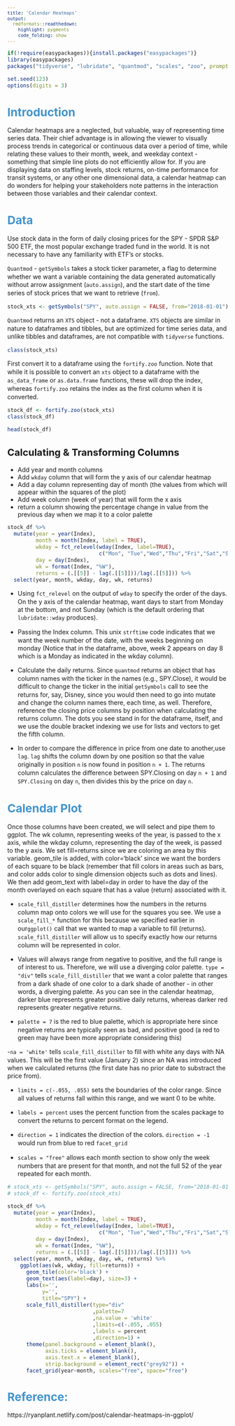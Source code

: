 ```yaml
---
title: 'Calendar Heatmaps'
output:
  rmdformats::readthedown:
    highlight: pygments
    code_folding: show
---
```

<style type="text/css">
p{ /* Normal  */
   font-size: 14px;
   line-height: 18px;}
body{ /* Normal  */
   font-size: 14px;}
td {  /* Table  */
   font-size: 12px;}
h1 { /* Header 1 */
 font-size: 26px;
 color: #4294ce;}
h2 { /* Header 2 */
 font-size: 22px;}
h3 { /* Header 3 */
 font-size: 18px;}
code.r{ /* Code block */
  font-size: 12px;}
pre { /* Code block */
  font-size: 12px}
#table-of-contents h2 {
  background-color: #4294ce;}
#table-of-contents{
  background: #688FAD;}
#nav-top span.glyphicon{
  color: #4294ce;}
#postamble{
  background: #4294ce;
  border-top: ;}
</style>

```r
if(!require(easypackages)){install.packages("easypackages")}
library(easypackages)
packages("tidyverse", "lubridate", "quantmod", "scales", "zoo", prompt = T)

set.seed(123)
options(digits = 3)
```

# Introduction

Calendar heatmaps are a neglected, but valuable, way of representing time series data. Their chief advantage is in allowing the viewer to visually process trends in categorical or continuous data over a period of time, while relating these values to their month, week, and weekday context - something that simple line plots do not efficiently allow for. If you are displaying data on staffing levels, stock returns, on-time performance for transit systems, or any other one dimensional data, a calendar heatmap can do wonders for helping your stakeholders note patterns in the interaction between those variables and their calendar context.

# Data

Use stock data in the form of daily closing prices for the SPY - SPDR S&P 500 ETF, the most popular exchange traded fund in the world. It is not necessary to have any familiarity with ETF’s or stocks.

`Quantmod` - `getSymbols` takes a stock ticker parameter, a flag to determine whether we want a variable containing the data generated automatically without arrow assignment (`auto.assign`), and the start date of the time series of stock prices that we want to retrieve (`from`).

```r
stock_xts <- getSymbols("SPY", auto.assign = FALSE, from="2018-01-01")
```

`Quantmod` returns an `XTS` object - not a dataframe. `XTS` objects are similar in nature to dataframes and tibbles, but are optimized for time series data, and unlike tibbles and dataframes, are not compatible with `tidyverse` functions.

```r
class(stock_xts)
```

First convert it to a dataframe using the `fortify.zoo` function. Note that while it is possible to convert an `xts` object to a dataframe with the `as_data_frame` or `as.data.frame` functions, these will drop the index, whereas `fortify.zoo` retains the index as the first column when it is converted.

```r
stock_df <- fortify.zoo(stock_xts)
class(stock_df)
```

```r
head(stock_df)
```

## Calculating & Transforming Columns

- Add year and month columns
- Add `wkday` column that will form the y axis of our calendar heatmap
- Add a day column representing day of month (the values from which will appear within the squares of the plot)
- Add week column (week of year) that will form the x axis
- return a column showing the percentage change in value from the previous day when we map it to a color palette

```r
stock_df %>%
  mutate(year = year(Index),
         month = month(Index, label = TRUE),
         wkday = fct_relevel(wday(Index, label=TRUE),
                             c("Mon", "Tue","Wed","Thu","Fri","Sat","Sun")),
         day = day(Index),
         wk = format(Index, "%W"),
         returns = (.[[5]] - lag(.[[5]]))/lag(.[[5]])) %>%
  select(year, month, wkday, day, wk, returns) 
```

- Using `fct_relevel` on the output of `wday` to specify the order of the days. On the y axis of the calendar heatmap, want days to start from Monday at the bottom, and not Sunday (which is the default ordering that `lubridate::wday` produces).

- Passing the Index column. This unix `strftime` code indicates that we want the week number of the date, with the weeks beginning on monday (Notice that in the dataframe, above, week 2 appears on day 8 which is a Monday as indicated in the wkday column).

- Calculate the daily returns. Since `quantmod` returns an object that has column names with the ticker in the names (e.g., SPY.Close), it would be difficult to change the ticker in the initial `getSymbols` call to see the returns for, say, Disney, since you would then need to go into mutate and change the column names there, each time, as well. Therefore, reference the closing price columns by position when calculating the returns column. The dots you see stand in for the dataframe, itself, and we use the double bracket indexing we use for lists and vectors to get the fifth column. 

- In order to compare the difference in price from one date to another,use `lag`.  `lag` shifts the column down by one position so that the value originally in position `n` is now found in position `n + 1`. The returns column calculates the difference between SPY.Closing on day `n + 1` and `SPY.Closing` on day `n`, then divides this by the price on day `n`.

# Calendar Plot

Once those columns have been created, we will select and pipe them to ggplot. The wk column, representing weeks of the year, is passed to the x axis, while the wkday column, representing the day of the week, is passed to the y axis. We set fill=returns since we are coloring an area by this variable. geom_tile is added, with color='black' since we want the borders of each square to be black (remember that fill colors in areas such as bars, and color adds color to single dimension objects such as dots and lines). We then add geom_text with label=day in order to have the day of the month overlayed on each square that has a value (return) associated with it.

- `scale_fill_distiller` determines how the numbers in the returns column map onto colors we will use for the squares you see. We use a `scale_fill_*` function for this because we specified earlier in our` ggplot()` call that we wanted to map a variable to fill (returns). `scale_fill_distiller` will allow us to specify exactly how our returns column will be represented in color.

- Values will always range from negative to positive, and the full range is of interest to us. Therefore, we will use a diverging color palette. `type = "div"` tells `scale_fill_distiller` that we want a color palette that ranges from a dark shade of one color to a dark shade of another - in other words, a diverging palette. As you can see in the calendar heatmap, darker blue represents greater positive daily returns, whereas darker red represents greater negative returns.

- `palette = 7` is the red to blue palette, which is appropriate here since negative returns are typically seen as bad, and positive good (a red to green may have been more appropriate considering this)

-` na = 'white'` tells `scale_fill_distiller` to fill with white any days with NA values. This will be the first value (January 2) since an NA was introduced when we calculated returns (the first date has no prior date to substract the price from).

- `limits = c(-.055, .055)` sets the boundaries of the color range. Since all values of returns fall within this range, and we want 0 to be white.

- `labels = percent` uses the percent function from the scales package to convert the returns to percent format on the legend.

- `direction = 1` indicates the direction of the colors. `direction = -1` would run from blue to red
`facet_grid`

- `scales = "free"` allows each month section to show only the week numbers that are present for that month, and not the full 52 of the year repeated for each month.


```r
# stock_xts <- getSymbols("SPY", auto.assign = FALSE, from="2018-01-01")
# stock_df <- fortify.zoo(stock_xts)

stock_df %>%
  mutate(year = year(Index),
         month = month(Index, label = TRUE),
         wkday = fct_relevel(wday(Index, label=TRUE),
                             c("Mon", "Tue","Wed","Thu","Fri","Sat","Sun")),
         day = day(Index),
         wk = format(Index, "%W"),
         returns = (.[[5]] - lag(.[[5]]))/lag(.[[5]])) %>%
  select(year, month, wkday, day, wk, returns) %>% 
    ggplot(aes(wk, wkday, fill=returns)) +
      geom_tile(color='black') +
      geom_text(aes(label=day), size=3) + 
      labs(x='', 
           y='',
           title="SPY") +
      scale_fill_distiller(type="div" 
                           ,palette=7
                           ,na.value = 'white' 
                           ,limits=c(-.055, .055)
                           ,labels = percent
                           ,direction=1) +
      theme(panel.background = element_blank(),
            axis.ticks = element_blank(),
            axis.text.x = element_blank(),
            strip.background = element_rect("grey92")) +
      facet_grid(year~month, scales="free", space="free")
```

# Reference:
https://ryanplant.netlify.com/post/calendar-heatmaps-in-ggplot/